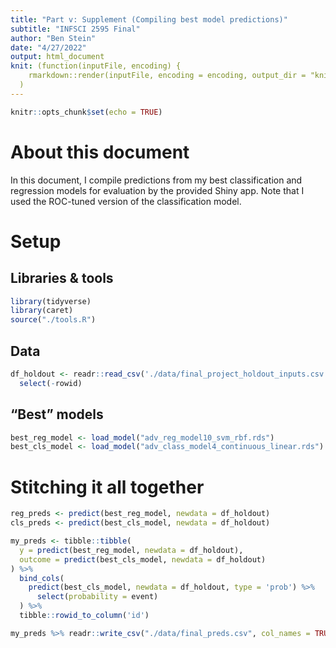 ```yaml
---
title: "Part v: Supplement (Compiling best model predictions)"
subtitle: "INFSCI 2595 Final"
author: "Ben Stein"
date: "4/27/2022"
output: html_document
knit: (function(inputFile, encoding) {
    rmarkdown::render(inputFile, encoding = encoding, output_dir = "knit") }
  )
---
```


```r
knitr::opts_chunk$set(echo = TRUE)
```

# About this document

In this document, I compile predictions from my best classification and regression models for evaluation by the provided Shiny app. Note that I used the ROC-tuned version of the classification model.

# Setup

## Libraries & tools

```r
library(tidyverse)
library(caret)
source("./tools.R")
```

## Data

```r
df_holdout <- readr::read_csv('./data/final_project_holdout_inputs.csv', col_names = TRUE) %>% 
  select(-rowid)
```

## "Best" models

```r
best_reg_model <- load_model("adv_reg_model10_svm_rbf.rds")
best_cls_model <- load_model("adv_class_model4_continuous_linear.rds")
```

# Stitching it all together

```r
reg_preds <- predict(best_reg_model, newdata = df_holdout)
cls_preds <- predict(best_cls_model, newdata = df_holdout)

my_preds <- tibble::tibble(
  y = predict(best_reg_model, newdata = df_holdout),
  outcome = predict(best_cls_model, newdata = df_holdout)
) %>% 
  bind_cols(
    predict(best_cls_model, newdata = df_holdout, type = 'prob') %>% 
      select(probability = event)
  ) %>% 
  tibble::rowid_to_column('id')
```

```r
my_preds %>% readr::write_csv("./data/final_preds.csv", col_names = TRUE)
```


